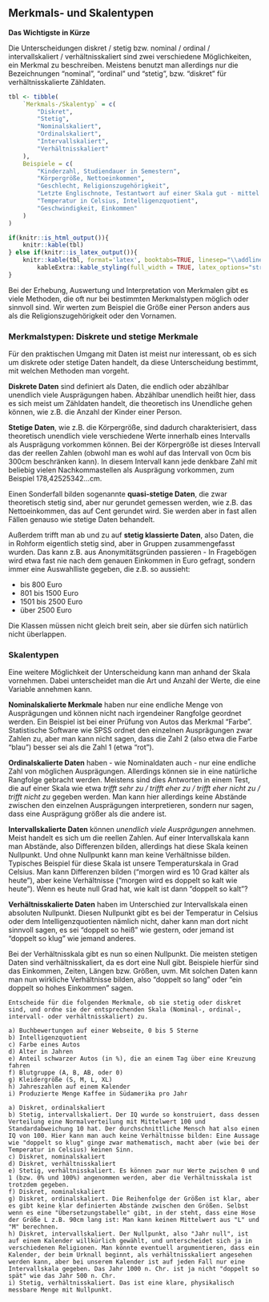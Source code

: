 ## Merkmals- und Skalentypen {#merkmals-und-skalentypen}

**Das Wichtigste in Kürze**

Die Unterscheidungen diskret / stetig bzw. nominal / ordinal / intervallskaliert / verhältnisskaliert sind zwei verschiedene Möglichkeiten, ein Merkmal zu beschreiben. Meistens benutzt man allerdings nur die Bezeichnungen "nominal", "ordinal" und "stetig", bzw. "diskret" für verhältnisskalierte Zähldaten.

```r
tbl <- tibble(
    `Merkmals-/Skalentyp` = c(
        "Diskret",
        "Stetig",
        "Nominalskaliert",
        "Ordinalskaliert",
        "Intervallskaliert",
        "Verhältnisskaliert"
    ),
    Beispiele = c(
        "Kinderzahl, Studiendauer in Semestern",
        "Körpergröße, Nettoeinkommen",
        "Geschlecht, Religionszugehörigkeit",
        "Letzte Englischnote, Testantwort auf einer Skala gut - mittel - schlecht",
        "Temperatur in Celsius, Intelligenzquotient",
        "Geschwindigkeit, Einkommen"
    )
)

if(knitr::is_html_output()){
    knitr::kable(tbl)
} else if(knitr::is_latex_output()){
    knitr::kable(tbl, format='latex', booktabs=TRUE, linesep="\\addlinespace") %>%
        kableExtra::kable_styling(full_width = TRUE, latex_options="striped")
}
```

Bei der Erhebung, Auswertung und Interpretation von Merkmalen gibt es viele Methoden, die oft nur bei bestimmten Merkmalstypen möglich oder sinnvoll sind. Wir werten zum Beispiel die Größe einer Person anders aus als die Religionszugehörigkeit oder den Vornamen.

### Merkmalstypen: Diskrete und stetige Merkmale

Für den praktischen Umgang mit Daten ist meist nur interessant, ob es sich um diskrete oder stetige Daten handelt, da diese Unterscheidung bestimmt, mit welchen Methoden man vorgeht.

**Diskrete Daten** sind definiert als Daten, die endlich oder abzählbar unendlich viele Ausprägungen haben. Abzählbar unendlich heißt hier, dass es sich meist um Zähldaten handelt, die theoretisch ins Unendliche gehen können, wie z.B. die Anzahl der Kinder einer Person.

**Stetige Daten**, wie z.B. die Körpergröße, sind dadurch charakterisiert, dass theoretisch unendlich viele verschiedene Werte innerhalb eines Intervalls als Ausprägung vorkommen können. Bei der Körpergröße ist dieses Intervall das der reellen Zahlen (obwohl man es wohl auf das Intervall von 0cm bis 300cm beschränken kann). In diesem Intervall kann jede denkbare Zahl mit beliebig vielen Nachkommastellen als Ausprägung vorkommen, zum Beispiel 178,42525342...cm.

Einen Sonderfall bilden sogenannte **quasi-stetige Daten**, die zwar theoretisch stetig sind, aber nur gerundet gemessen werden, wie z.B. das Nettoeinkommen, das auf Cent gerundet wird. Sie werden aber in fast allen Fällen genauso wie stetige Daten behandelt.

Außerdem trifft man ab und zu auf **stetig klassierte Daten**, also Daten, die in Rohform eigentlich stetig sind, aber in Gruppen zusammengefasst wurden. Das kann z.B. aus Anonymitätsgründen passieren - In Fragebögen wird etwa fast nie nach dem genauen Einkommen in Euro gefragt, sondern immer eine Auswahlliste gegeben, die z.B. so aussieht:

- bis 800 Euro
- 801 bis 1500 Euro
- 1501 bis 2500 Euro
- über 2500 Euro

Die Klassen müssen nicht gleich breit sein, aber sie dürfen sich natürlich nicht überlappen.

### Skalentypen

Eine weitere Möglichkeit der Unterscheidung kann man anhand der Skala vornehmen. Dabei unterscheidet man die Art und Anzahl der Werte, die eine Variable annehmen kann.

**Nominalskalierte Merkmale** haben nur eine endliche Menge von Ausprägungen und können nicht nach irgendeiner Rangfolge geordnet werden. Ein Beispiel ist bei einer Prüfung von Autos das Merkmal "Farbe". Statistische Software wie SPSS ordnet den einzelnen Ausprägungen zwar Zahlen zu, aber man kann nicht sagen, dass die Zahl 2 (also etwa die Farbe "blau") besser sei als die Zahl 1 (etwa "rot").

**Ordinalskalierte Daten** haben - wie Nominaldaten auch - nur eine endliche Zahl von möglichen Ausprägungen. Allerdings können sie in eine natürliche Rangfolge gebracht werden. Meistens sind dies Antworten in einem Test, die auf einer Skala wie etwa *trifft sehr zu / trifft eher zu / trifft eher nicht zu / trifft nicht zu* gegeben werden. Man kann hier allerdings keine Abstände zwischen den einzelnen Ausprägungen interpretieren, sondern nur sagen, dass eine Ausprägung größer als die andere ist.

**Intervallskalierte Daten** können *unendlich viele Ausprägungen* annehmen. Meist handelt es sich um die reellen Zahlen. Auf einer Intervallskala kann man Abstände, also Differenzen bilden, allerdings hat diese Skala keinen Nullpunkt. Und ohne Nullpunkt kann man keine Verhältnisse bilden. Typisches Beispiel für diese Skala ist unsere Temperaturskala in Grad Celsius. Man kann Differenzen bilden ("morgen wird es 10 Grad kälter als heute"), aber keine Verhältnisse ("morgen wird es doppelt so kalt wie heute"). Wenn es heute null Grad hat, wie kalt ist dann "doppelt so kalt"?

**Verhältnisskalierte Daten** haben im Unterschied zur Intervallskala einen absoluten Nullpunkt. Diesen Nullpunkt gibt es bei der Temperatur in Celsius oder dem Intelligenzquotienten nämlich nicht, daher kann man dort nicht sinnvoll sagen, es sei "doppelt so heiß" wie gestern, oder jemand ist "doppelt so klug" wie jemand anderes.

Bei der Verhältnisskala gibt es nun so einen Nullpunkt. Die meisten stetigen Daten sind verhältnisskaliert, da es dort eine Null gibt. Beispiele hierfür sind das Einkommen, Zeiten, Längen bzw. Größen, uvm. Mit solchen Daten kann man nun wirkliche Verhältnisse bilden, also "doppelt so lang" oder "ein doppelt so hohes Einkommen" sagen.

```exercise

Entscheide für die folgenden Merkmale, ob sie stetig oder diskret sind, und ordne sie der entsprechenden Skala (Nominal-, ordinal-, intervall- oder verhältnisskaliert) zu.

a) Buchbewertungen auf einer Webseite, 0 bis 5 Sterne
b) Intelligenzquotient
c) Farbe eines Autos
d) Alter in Jahren
e) Anteil schwarzer Autos (in %), die an einem Tag über eine Kreuzung fahren
f) Blutgruppe (A, B, AB, oder 0)
g) Kleidergröße (S, M, L, XL)
h) Jahreszahlen auf einem Kalender
i) Produzierte Menge Kaffee in Südamerika pro Jahr

```

```solution
a) Diskret, ordinalskaliert
b) Stetig, intervallskaliert. Der IQ wurde so konstruiert, dass dessen Verteilung eine Normalverteilung mit Mittelwert 100 und Standardabweichung 10 hat. Der durchschnittliche Mensch hat also einen IQ von 100. Hier kann man auch keine Verhältnisse bilden: Eine Aussage wie "doppelt so klug" ginge zwar mathematisch, macht aber (wie bei der Temperatur in Celsius) keinen Sinn.
c) Diskret, nominalskaliert
d) Diskret, verhältnisskaliert
e) Stetig, verhältnisskaliert. Es können zwar nur Werte zwischen 0 und 1 (bzw. 0% und 100%) angenommen werden, aber die Verhältnisskala ist trotzdem gegeben.
f) Diskret, nominalskaliert
g) Diskret, ordinalskaliert. Die Reihenfolge der Größen ist klar, aber es gibt keine klar definierten Abstände zwischen den Größen. Selbst wenn es eine "Übersetzungstabelle" gibt, in der steht, dass eine Hose der Größe L z.B. 90cm lang ist: Man kann keinen Mittelwert aus "L" und "M" berechnen.
h) Diskret, intervallskaliert. Der Nullpunkt, also "Jahr null", ist auf einem Kalender willkürlich gewählt, und unterscheidet sich ja in verschiedenen Religionen. Man könnte eventuell argumentieren, dass ein Kalender, der beim Urknall beginnt, als verhältnisskaliert angesehen werden kann, aber bei unserem Kalender ist auf jeden Fall nur eine Intervallskala gegeben. Das Jahr 1000 n. Chr. ist ja nicht "doppelt so spät" wie das Jahr 500 n. Chr.
i) Stetig, verhältnisskaliert. Das ist eine klare, physikalisch messbare Menge mit Nullpunkt.
```